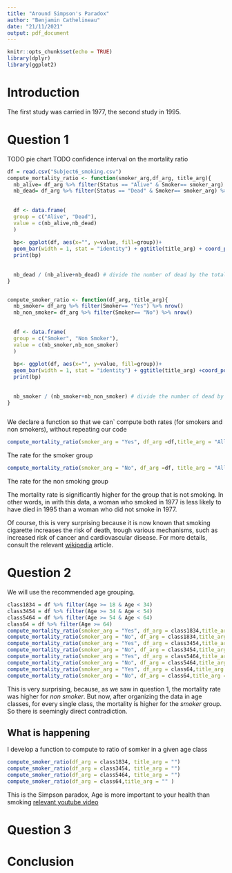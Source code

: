 ```yaml
---
title: "Around Simpson's Paradox"
author: "Benjamin Cathelineau"
date: "21/11/2021"
output: pdf_document
---
```


```r
knitr::opts_chunk$set(echo = TRUE)
library(dplyr)
library(ggplot2)
```

# Introduction
The first study was carried in 1977, the second study in 1995.


# Question 1 
TODO pie chart
TODO confidence interval on the mortality ratio

```r


df = read.csv("Subject6_smoking.csv")
compute_mortality_ratio <- function(smoker_arg,df_arg, title_arg){
  nb_alive= df_arg %>% filter(Status == "Alive" & Smoker== smoker_arg) %>% nrow()
  nb_dead= df_arg %>% filter(Status == "Dead" & Smoker== smoker_arg) %>% nrow()
  
  
  df <- data.frame(
  group = c("Alive", "Dead"),
  value = c(nb_alive,nb_dead)
  )
  
  bp<- ggplot(df, aes(x="", y=value, fill=group))+
  geom_bar(width = 1, stat = "identity") + ggtitle(title_arg) + coord_polar("y", start=0)
  print(bp)
  
  
  nb_dead / (nb_alive+nb_dead) # divide the number of dead by the total, the total being the addition of dead and alive
}


compute_smoker_ratio <- function(df_arg, title_arg){
  nb_smoker= df_arg %>% filter(Smoker== "Yes") %>% nrow()
  nb_non_smoker= df_arg %>% filter(Smoker== "No") %>% nrow()
  
  
  df <- data.frame(
  group = c("Smoker", "Non Smoker"),
  value = c(nb_smoker,nb_non_smoker)
  )
  
  bp<- ggplot(df, aes(x="", y=value, fill=group))+
  geom_bar(width = 1, stat = "identity") + ggtitle(title_arg) +coord_polar("y", start=0)
  print(bp)
  
  
  nb_smoker / (nb_smoker+nb_non_smoker) # divide the number of dead by the total, the total being the addition of dead and alive
}



```
We declare a function so that we can` compute both rates (for smokers and non smokers), without repeating our code

```r
compute_mortality_ratio(smoker_arg = "Yes", df_arg =df,title_arg = "All smokers" )

```
The rate for the smoker group 

```r
compute_mortality_ratio(smoker_arg = "No", df_arg =df, title_arg = "All non smokers")

```
The rate for the non smoking group 


The mortality rate is significantly higher for the group that is not smoking. In other words, in with this data, a woman who smoked in 1977 is less likely to have died in 1995 than a woman who did not smoke in 1977. 

Of course, this is very surprising because it is now known that smoking cigarette increases the risk of death, trough various mechanisms, such as increased risk of cancer and cardiovascular disease. For more details, consult the relevant [wikipedia](https://en.wikipedia.org/wiki/Health_effects_of_tobacco) article.

# Question 2
We will use the recommended age grouping.
```r
class1834 = df %>% filter(Age >= 18 & Age < 34)
class3454 = df %>% filter(Age >= 34 & Age < 54)
class5464 = df %>% filter(Age >= 54 & Age < 64)
class64 = df %>% filter(Age >= 64)
compute_mortality_ratio(smoker_arg = "Yes", df_arg = class1834,title_arg = "18 34 age class, smokers")
compute_mortality_ratio(smoker_arg = "No", df_arg = class1834,title_arg = "18 34 age class, non smokers")
compute_mortality_ratio(smoker_arg = "Yes", df_arg = class3454,title_arg = "34 54 age class, smokers")
compute_mortality_ratio(smoker_arg = "No", df_arg = class3454,title_arg = "34 54 age class, non smokers")
compute_mortality_ratio(smoker_arg = "Yes", df_arg = class5464,title_arg = "54 64 age class, smokers")
compute_mortality_ratio(smoker_arg = "No", df_arg = class5464,title_arg = "54 64 age class, non smokers")
compute_mortality_ratio(smoker_arg = "Yes", df_arg = class64,title_arg = " 64 + age class, smokers")
compute_mortality_ratio(smoker_arg = "No", df_arg = class64,title_arg = "64 + age class, non smokers")
```
This is very surprising, because, as we saw in question 1, the mortality rate was higher for *non smoker*. But now, after organizing the data in age classes, for every single class, the mortality is higher for the *smoker* group. So there is seemingly direct contradiction.

## What is happening
I develop a function to compute to ratio of somker in a given age class
```r
compute_smoker_ratio(df_arg = class1834, title_arg = "")
compute_smoker_ratio(df_arg = class3454, title_arg = "")
compute_smoker_ratio(df_arg = class5464, title_arg = "")
compute_smoker_ratio(df_arg = class64,title_arg = "" )
```
This is the Simpson paradox,
Age is more important to your health than smoking 
[relevant youtube video](https://www.youtube.com/watch?v=4Yoo_DX2Nt0&t=908s)

# Question 3

# Conclusion